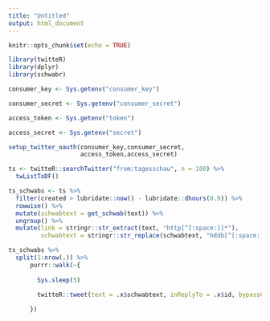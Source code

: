 ```yaml
---
title: "Untitled"
output: html_document
---
```


```r
knitr::opts_chunk$set(echo = TRUE)
```


```r
library(twitteR)
library(dplyr)
library(schwabr)
```


```r


consumer_key <- Sys.getenv("consumer_key")

consumer_secret <- Sys.getenv("consumer_secret")

access_token <- Sys.getenv("token")

access_secret <- Sys.getenv("secret")

setup_twitter_oauth(consumer_key,consumer_secret,
                    access_token,access_secret)
```

```r
ts <- twitteR::searchTwitter("from:tagesschau", n = 100) %>% 
  twListToDF()

ts_schwabs <- ts %>% 
  filter(created > lubridate::now() - lubridate::dhours(0.9)) %>% 
  rowwise() %>% 
  mutate(schwabtext = get_schwab(text)) %>% 
  ungroup() %>% 
  mutate(link = stringr::str_extract(text, "http[^[:space:]]*"),
         schwabtext = stringr::str_replace(schwabtext, "hddb[^[:space:]]*", link))

ts_schwabs %>% 
  split(1:nrow(.)) %>% 
      purrr::walk(~{
        
        Sys.sleep(5)
        
        twitteR::tweet(text = .x$schwabtext, inReplyTo = .x$id, bypassCharLimit = T)

      })


```


```r
```


```r
```

